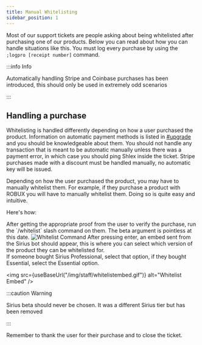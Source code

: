 ```yaml
---
title: Manual Whitelisting
sidebar_position: 1
---
```



Most of our support tickets are people asking about being whitelisted after purchasing one of our products. Below you can read about how you can handle situations like this. You must log every purchase by using the `;logpro [receipt number]` command.

:::info Info

Automatically handling Stripe and Coinbase purchases has been introduced, this should only be used in extremely odd scenarios

:::

## Handling a purchase

Whitelisting is handled differently depending on how a user purchased the product. Information on automatic payment methods is listed in <ins>[#upgrade](https://discord.com/channels/939553319750344744/939900864938795068)</ins> and you should be knowledgeable about them. You should not handle any transaction that is meant to be automatic manually unless there was a payment error, in which case you should ping Shlex inside the ticket. Stripe purchases made with a discount must be handled manually, no automatic key will be issued.

Depending on how the user purchased the product, you may have to manually whitelist them. For example, if they purchase a product with ROBUX you will have to manually whitelist them. Doing so is quite easy and intuitive.

Here's how:

<Tabs>
  <TabItem value="step1" label="Step 1" default>
    After getting the appropriate proof from the user to verify the purchase, run the `/whitelist` slash command on them. The beta argument is pointless at this date.
    <img src={useBaseUrl("/img/staff/whitelistcommand.png")} alt="Whitelist Command" />
  </TabItem>
  <TabItem value="step2" label="Step 2">
    After pressing enter, an embed sent from the Sirius bot should appear, this is where you can select which version of the product they can be whitelisted for. <br /> If someone bought Sirius Professional, select that option, if they bought Essential, select the Essential option.

<img src={useBaseUrl("/img/staff/whitelistembed.gif")} alt="Whitelist Embed" />

:::caution Warning

Sirius beta should never be chosen. It was a different Sirius tier but has been removed

:::

  </TabItem>
  <TabItem value="step3" label="Last Step">
  Remember to thank the user for their purchase and to close the ticket.
  </TabItem>
</Tabs>
